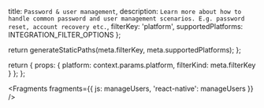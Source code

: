   title: `Password & user management`,
  description: `Learn more about how to handle common password and user management scenarios. E.g. password reset, account recovery etc.`,
  filterKey: 'platform',
  supportedPlatforms: INTEGRATION_FILTER_OPTIONS
};



  return generateStaticPaths(meta.filterKey, meta.supportedPlatforms);
};

  return {
    props: {
      platform: context.params.platform,
      filterKind: meta.filterKey
    }
  };
};


<Fragments fragments={{ js: manageUsers, 'react-native': manageUsers }} />

